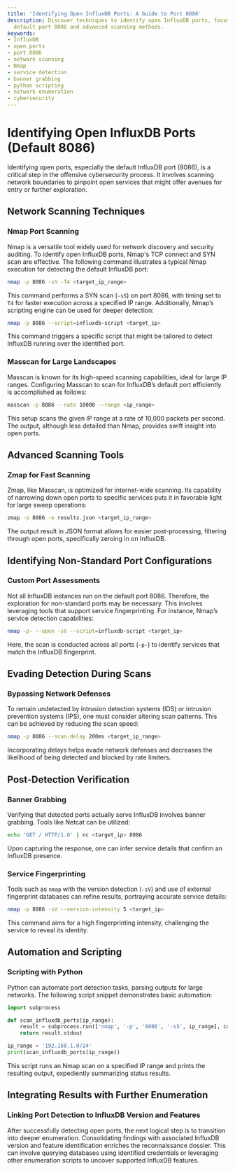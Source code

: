 ```yaml
---
title: 'Identifying Open InfluxDB Ports: A Guide to Port 8086'
description: Discover techniques to identify open InfluxDB ports, focusing on the
  default port 8086 and advanced scanning methods.
keywords:
- InfluxDB
- open ports
- port 8086
- network scanning
- Nmap
- service detection
- banner grabbing
- python scripting
- network enumeration
- cybersecurity
---
```


# Identifying Open InfluxDB Ports (Default 8086)

Identifying open ports, especially the default InfluxDB port (8086), is a critical step in the offensive cybersecurity process. It involves scanning network boundaries to pinpoint open services that might offer avenues for entry or further exploration.

## Network Scanning Techniques

### Nmap Port Scanning

Nmap is a versatile tool widely used for network discovery and security auditing. To identify open InfluxDB ports, Nmap's TCP connect and SYN scan are effective. The following command illustrates a typical Nmap execution for detecting the default InfluxDB port:

```bash
nmap -p 8086 -sS -T4 <target_ip_range>
```

This command performs a SYN scan (`-sS`) on port 8086, with timing set to `T4` for faster execution across a specified IP range. Additionally, Nmap’s scripting engine can be used for deeper detection:

```bash
nmap -p 8086 --script=influxdb-script <target_ip>
```

This command triggers a specific script that might be tailored to detect InfluxDB running over the identified port.

### Masscan for Large Landscapes

Masscan is known for its high-speed scanning capabilities, ideal for large IP ranges. Configuring Masscan to scan for InfluxDB’s default port efficiently is accomplished as follows:

```bash
masscan -p 8086 --rate 10000 --range <ip_range>
```

This setup scans the given IP range at a rate of 10,000 packets per second. The output, although less detailed than Nmap, provides swift insight into open ports.

## Advanced Scanning Tools

### Zmap for Fast Scanning

Zmap, like Masscan, is optimized for internet-wide scanning. Its capability of narrowing down open ports to specific services puts it in favorable light for large sweep operations:

```bash
zmap -p 8086 -o results.json <target_ip_range>
```

The output result in JSON format allows for easier post-processing, filtering through open ports, specifically zeroing in on InfluxDB.

## Identifying Non-Standard Port Configurations

### Custom Port Assessments

Not all InfluxDB instances run on the default port 8086. Therefore, the exploration for non-standard ports may be necessary. This involves leveraging tools that support service fingerprinting. For instance, Nmap’s service detection capabilities:

```bash
nmap -p- --open -sV --script=influxdb-script <target_ip>
```

Here, the scan is conducted across all ports (`-p-`) to identify services that match the InfluxDB fingerprint.

## Evading Detection During Scans

### Bypassing Network Defenses

To remain undetected by intrusion detection systems (IDS) or intrusion prevention systems (IPS), one must consider altering scan patterns. This can be achieved by reducing the scan speed:

```bash
nmap -p 8086 --scan-delay 200ms <target_ip_range>
```

Incorporating delays helps evade network defenses and decreases the likelihood of being detected and blocked by rate limiters.

## Post-Detection Verification

### Banner Grabbing

Verifying that detected ports actually serve InfluxDB involves banner grabbing. Tools like Netcat can be utilized:

```bash
echo 'GET / HTTP/1.0' | nc <target_ip> 8086
```

Upon capturing the response, one can infer service details that confirm an InfluxDB presence.

### Service Fingerprinting

Tools such as `nmap` with the version detection (`-sV`) and use of external fingerprint databases can refine results, portraying accurate service details:

```bash
nmap -p 8086 -sV --version-intensity 5 <target_ip>
```

This command aims for a high fingerprinting intensity, challenging the service to reveal its identity.

## Automation and Scripting

### Scripting with Python

Python can automate port detection tasks, parsing outputs for large networks. The following script snippet demonstrates basic automation:

```python
import subprocess

def scan_influxdb_ports(ip_range):
    result = subprocess.run(['nmap', '-p', '8086', '-sS', ip_range], capture_output=True, text=True)
    return result.stdout

ip_range = '192.168.1.0/24'
print(scan_influxdb_ports(ip_range))
```

This script runs an Nmap scan on a specified IP range and prints the resulting output, expediently summarizing status results.

## Integrating Results with Further Enumeration

### Linking Port Detection to InfluxDB Version and Features

After successfully detecting open ports, the next logical step is to transition into deeper enumeration. Consolidating findings with associated InfluxDB version and feature identification enriches the reconnaissance dossier. This can involve querying databases using identified credentials or leveraging other enumeration scripts to uncover supported InfluxDB features.
